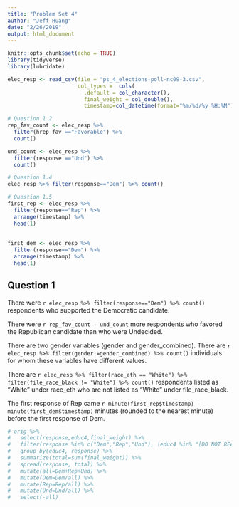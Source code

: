 ```yaml
---
title: "Problem Set 4"
author: "Jeff Huang"
date: "2/26/2019"
output: html_document
---
```


```r
knitr::opts_chunk$set(echo = TRUE)
library(tidyverse)
library(lubridate)

elec_resp <- read_csv(file = "ps_4_elections-poll-nc09-3.csv",
                      col_types =  cols(
                        .default = col_character(),
                        final_weight = col_double(),
                        timestamp=col_datetime(format="%m/%d/%y %H:%M")))

# Question 1.2 
rep_fav_count <- elec_resp %>% 
  filter(hrep_fav =="Favorable") %>%
  count()

und_count <- elec_resp %>%
  filter(response =="Und") %>% 
  count()

# Question 1.4
elec_resp %>% filter(response=="Dem") %>% count()

# Question 1.5
first_rep <- elec_resp %>% 
  filter(response=="Rep") %>% 
  arrange(timestamp) %>% 
  head(1)
  
  
first_dem <- elec_resp %>% 
  filter(response=="Dem") %>% 
  arrange(timestamp) %>% 
  head(1) 


```

## Question 1
There were `r elec_resp %>% filter(response=="Dem") %>% count()` respondents who supported the Democratic candidate.

There were `r rep_fav_count - und_count` more respondents who favored the Republican candidate than who were Undecided.

There are two gender variables (gender and gender_combined). There are `r elec_resp %>% filter(gender!=gender_combined) %>% count()` individuals for whom these variables have different values.

There are `r elec_resp %>% filter(race_eth == "White") %>% filter(file_race_black != "White") %>% count()` respondents listed as “White” under race_eth who are not listed as “White” under file_race_black.

The first response of Rep came `r minute(first_rep$timestamp) - minute(first_dem$timestamp)` minutes (rounded to the nearest minute) before the first response of Dem.


```r
# orig %>%
#   select(response,educ4,final_weight) %>%
#   filter(response %in% c("Dem","Rep","Und"), !educ4 %in% "[DO NOT READ] Don't know/Refused") %>% 
#   group_by(educ4, response) %>% 
#   summarize(total=sum(final_weight)) %>% 
#   spread(response, total) %>% 
#   mutate(all=Dem+Rep+Und) %>% 
#   mutate(Dem=Dem/all) %>% 
#   mutate(Rep=Rep/all) %>% 
#   mutate(Und=Und/all) %>% 
#   select(-all)
```